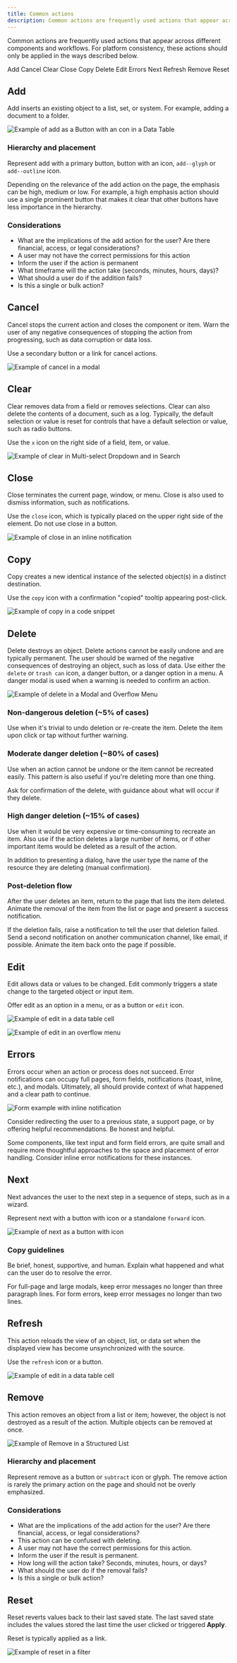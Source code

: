 ```yaml
---
title: Common actions
description: Common actions are frequently used actions that appear across different components and workflows.
---
```


<PageDescription>

Common actions are frequently used actions that appear across different components and workflows. For platform consistency, these actions should only be applied in the ways described below.

</PageDescription>

<AnchorLinks>

<AnchorLink>Add</AnchorLink>
<AnchorLink>Cancel</AnchorLink>
<AnchorLink>Clear</AnchorLink>
<AnchorLink>Close</AnchorLink>
<AnchorLink>Copy</AnchorLink>
<AnchorLink>Delete</AnchorLink>
<AnchorLink>Edit</AnchorLink>
<AnchorLink>Errors</AnchorLink>
<AnchorLink>Next</AnchorLink>
<AnchorLink>Refresh</AnchorLink>
<AnchorLink>Remove</AnchorLink>
<AnchorLink>Reset</AnchorLink>

</AnchorLinks>

## Add

Add inserts an existing object to a list, set, or system. For example, adding a document to a folder.

<Row>
<Column colLg={8}>

![Example of add as a Button with an con in a Data Table](images/common-action-7.png)

</Column>
</Row>

### Hierarchy and placement

Represent add with a primary button, button with an icon, `add--glyph` or `add--outline` icon.

Depending on the relevance of the add action on the page, the emphasis can be high, medium or low. For example, a high emphasis action should use a single prominent button that makes it clear that other buttons have less importance in the hierarchy.

### Considerations

- What are the implications of the add action for the user? Are there financial, access, or legal considerations?
- A user may not have the correct permissions for this action
- Inform the user if the action is permanent
- What timeframe will the action take (seconds, minutes, hours, days)?
- What should a user do if the addition fails?
- Is this a single or bulk action?

## Cancel

Cancel stops the current action and closes the component or item. Warn the user of any negative consequences of stopping the action from progressing, such as data corruption or data loss.

Use a secondary button or a link for cancel actions.

<Row>
<Column colLg={8}>

![Example of cancel in a modal](images/common-action-1.png)

</Column>
</Row>

## Clear

Clear removes data from a field or removes selections. Clear can also delete the contents of a document, such as a log. Typically, the default selection or value is reset for controls that have a default selection or value, such as radio buttons.

Use the `x` icon on the right side of a field, item, or value.

<Row>
<Column colLg={8}>

![Example of clear in Multi-select Dropdown and in Search](images/common-action-2.png)

</Column>
</Row>

## Close

Close terminates the current page, window, or menu. Close is also used to dismiss information, such as notifications.

Use the `close` icon, which is typically placed on the upper right side of the element. Do not use close in a button.

<Row>
<Column colLg={8}>

![Example of close in an inline notification](images/common-action-3.png)

</Column>
</Row>

## Copy

Copy creates a new identical instance of the selected object(s) in a distinct destination.

Use the `copy` icon with a confirmation "copied" tooltip appearing post-click.

<Row>
<Column colLg={8}>

![Example of copy in a code snippet](images/common-action-8.png)

</Column>
</Row>

## Delete

Delete destroys an object. Delete actions cannot be easily undone and are typically permanent. The user should be warned of the negative consequences of destroying an object, such as loss of data. Use either the `delete` or `trash can` icon, a danger button, or a danger option in a menu. A danger modal is used when a warning is needed to confirm an action.

<Row>
<Column colLg={8}>

![Example of delete in a Modal and Overflow Menu](images/common-action-4.png)

</Column>
</Row>

### Non-dangerous deletion (~5% of cases)

Use when it's trivial to undo deletion or re-create the item. Delete the item upon click or tap without further warning.

### Moderate danger deletion (~80% of cases)

Use when an action cannot be undone or the item cannot be recreated easily. This pattern is also useful if you're deleting more than one thing.

Ask for confirmation of the delete, with guidance about what will occur if they delete.

### High danger deletion (~15% of cases)

Use when it would be very expensive or time-consuming to recreate an item. Also use if the action deletes a large number of items, or if other important items would be deleted as a result of the action.

In addition to presenting a dialog, have the user type the name of the resource they are deleting (manual confirmation).

### Post-deletion flow

After the user deletes an item, return to the page that lists the item deleted. Animate the removal of the item from the list or page and present a success notification.

If the deletion fails, raise a notification to tell the user that deletion failed. Send a second notification on another communication channel, like email, if possible. Animate the item back onto the page if possible.

## Edit

Edit allows data or values to be changed. Edit commonly triggers a state change to the targeted object or input item.

Offer edit as an option in a menu, or as a button or `edit` icon.

<Row>
<Column colLg={8}>

![Example of edit in a data table cell](images/common-action-9.png)

</Column>
</Row>

<Row>
<Column colLg={8}>

![Example of edit in an overflow menu](images/common-action-10.png)

</Column>
</Row>

## Errors

Errors occur when an action or process does not succeed. Error notifications can occupy full pages, form fields, notifications (toast, inline, etc.), and modals. Ultimately, all should provide context of what happened and a clear path to continue.

<Row>
<Column colLg={8}>

![Form example with inline notification](images/notification-usage-3.png)

</Column>
</Row>

Consider redirecting the user to a previous state, a support page, or by offering helpful recommendations. Be honest and helpful.

Some components, like text input and form field errors, are quite small and require more thoughtful approaches to the space and placement of error handling. Consider inline error notifications for these instances.

## Next

Next advances the user to the next step in a sequence of steps, such as in a wizard.

Represent next with a button with icon or a standalone `forward` icon.

<Row>
<Column colLg={8}>

![Example of next as a button with icon](images/common-action-11.png)

</Column>
</Row>

### Copy guidelines

Be brief, honest, supportive, and human. Explain what happened and what can the user do to resolve the error.

For full-page and large modals, keep error messages no longer than three paragraph lines. For form errors, keep error messages no longer than two lines.

## Refresh

This action reloads the view of an object, list, or data set when the displayed view has become unsynchronized with the source.

Use the `refresh` icon or a button.

<Row>
<Column colLg={8}>

![Example of edit in a data table cell](images/common-action-12.png)

</Column>
</Row>

## Remove

This action removes an object from a list or item; however, the object is not destroyed as a result of the action. Multiple objects can be removed at once.

<Row>
<Column colLg={8}>

![Example of Remove in a Structured List](images/common-action-5.png)

</Column>
</Row>

### Hierarchy and placement

Represent remove as a button or `subtract` icon or glyph. The remove action is rarely the primary action on the page and should not be overly emphasized.

### Considerations

- What are the implications of the add action for the user? Are there financial, access, or legal considerations?
- This action can be confused with deleting.
- A user may not have the correct permissions for this action.
- Inform the user if the result is permanent.
- How long will the action take? Seconds, minutes, hours, or days?
- What should the user do if the removal fails?
- Is this a single or bulk action?

## Reset

Reset reverts values back to their last saved state. The last saved state includes the values stored the last time the user clicked or triggered **Apply**.

<Row>
<Column colLg={8}>

Reset is typically applied as a link.

![Example of reset in a filter](images/common-action-6.png)

</Column>
</Row>
